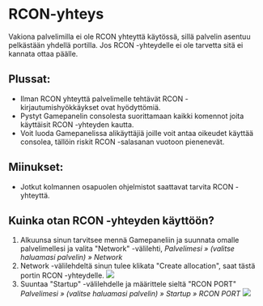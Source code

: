 # RCON-yhteys

Vakiona palvelimilla ei ole RCON yhteyttä käytössä, sillä palvelin asentuu
pelkästään yhdellä portilla. Jos RCON -yhteydelle ei ole tarvetta sitä ei
kannata ottaa päälle.

## Plussat:

-   Ilman RCON yhteyttä palvelimelle tehtävät RCON -kirjautumishyökkäykset ovat
    hyödyttömiä.
-   Pystyt Gamepanelin consolesta suorittamaan kaikki komennot joita käyttäisit
    RCON -yhteyden kautta.
-   Voit luoda Gamepanelissa alikäyttäjiä joille voit antaa oikeudet käyttää
    consolea, tällöin riskit RCON -salasanan vuotoon pienenevät.

## Miinukset:

-   Jotkut kolmannen osapuolen ohjelmistot saattavat tarvita RCON -yhteyttä.

## Kuinka otan RCON -yhteyden käyttöön?

1. Alkuunsa sinun tarvitsee mennä Gamepaneliin ja suunnata omalle palvelimellesi
   ja valita "Network" -välilehti, _Palvelimesi » (valitse haluamasi palvelin) »
   Network_
2. Network -välilehdeltä sinun tulee klikata "Create allocation", saat tästä
   portin RCON -yhteydelle.
   ![](https://cdn.bittivirta.fi/docimg/crisp/1ioiu9trxv_zdrsx7.png)
3. Suuntaa "Startup" -välilehdelle ja määrittele sieltä "RCON PORT" _Palvelimesi
   » (valitse haluamasi palvelin) » Startup » RCON PORT_
   ![](https://cdn.bittivirta.fi/docimg/crisp/zen9cpgl1q_1eb3lr8.png)

